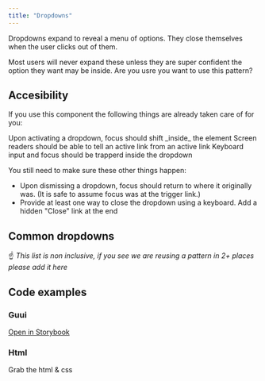 ```yaml
---
title: "Dropdowns"
---
```


<Figure appearance="dark">
  <Dropdown label="My account" links={[]} id="my-account" />
</Figure>

Dropdowns expand to reveal a menu of options. They close themselves when the user clicks out of them.

<ResearchAside>
  Most users will never expand these unless they are super confident the option
  they want may be inside. Are you usre you want to use this pattern?
</ResearchAside>

## Accesibility

If you use this component the following things are already taken care of for you:

<List>
  <HappyListItem>
    Upon activating a dropdown, focus should shift _inside_ the element
  </HappyListItem>
  <HappyListItem>
    Screen readers should be able to tell an active link from an active link
  </HappyListItem>
  <HappyListItem>
    Keyboard input and focus should be trapperd inside the dropdown
  </HappyListItem>
</List>

You still need to make sure these other things happen:

- Upon dismissing a dropdown, focus should return to where it originally was. (It is safe to assume focus was at the trigger link.)
- Provide at least one way to close the dropdown using a keyboard. Add a hidden "Close" link at the end

## Common dropdowns

☝️ _This list is non inclusive, if you see we are reusing a pattern in 2+ places please add it here_

<FigureTable>
  <FigureRow
    appearance="dark"
    name="Account dropdown"
    usage="Signed in users see this to access their preferences & log out"
  >
    <Dropdown label="My account" links={[]} id="my-account" />

  </FigureRow>
  <FigureRow
    appearance="dark"
    name="Sharing dropdown"
    usage="Nobody sees this because it does not exist, I put it here to get 2 rows"
  >
    <Dropdown label="Share to" links={[
      {
        url:'#',
        title:'Google+'
      },
      {
        url:'#',
        title:'MySpace'
      },
      {
        url:'#',
        title:'LiveJournal'
      }
    ]} />
  </FigureRow>
</FigureTable>

## Code examples

### Guui

<a href="#">Open in Storybook</a>

### Html

Grab the html & css
